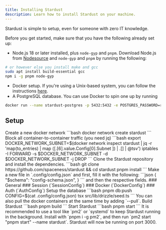 ```yaml
---
title: Installing Stardust
description: Learn how to install Stardust on your machine.
---
```


Stardust is simple to setup, even for someone with zero IT knowledge.

Before you get started, make sure that you have the following already set up:
* Node.js 18 or later installed, plus `node-gyp` and `pnpm`. Download Node.js from [Nodesource](https://github.com/nodesource/distributions) and `node-gyp` and `pnpm` by running the following:
```bash
# or however else you install make and gcc
sudo apt install build-essential gcc
npm i -g pnpm node-gyp
```
* Docker setup. If you're using a Unix-based system, you can follow the instructions [here](https://docs.docker.com/engine/install/ubuntu/).
* A PostgreSQL database. You can use Docker to spin one up by running
```bash
docker run --name stardust-postgres -p 5432:5432 -e POSTGRES_PASSWORD=replaceme -d postgres
```

## Setup
<Steps>
    <Step>
      Create a new docker network
      ```bash
      docker network create stardust
      ```
    </Step>
    <Step>
    Block all container-to-container traffic (you need jq)
    ```bash
    export DOCKER_NETWORK_SUBNET=$(docker network inspect stardust | jq -r 'map(to_entries) | map ([.[6].value.Config[0].Subnet ]) | .[] | @tsv')
    iptables -I FORWARD -s $DOCKER_NETWORK_SUBNET -d $DOCKER_NETWORK_SUBNET -j DROP
    ```
    </Step>
    <Step>
        Clone the Stardust repository and install the dependencies.
        ```bash
        git clone https://github.com/spaceness/stardust && cd stardust
        pnpm install
        ```
    </Step>
    <Step>
      Make a new file in `.config/config.json` and first, fill it with the following:
        ```json
        {
          "$schema": "config-schema.json",
        }
        ```
    and then the respective fields.
    ### General
   <AutoTypeTable path="./stardust-config.d.ts" name="Config" />
   ### Session (`SessionConfig`)
   <AutoTypeTable path="./stardust-config.d.ts" name="SessionConfig" />
  ### Docker (`DockerConfig`)
    <AutoTypeTable path="./stardust-config.d.ts" name="DockerConfig" />
   ### Auth (`AuthConfig`)
    <AutoTypeTable path="./stardust-config.d.ts" name="AuthConfig" />
    </Step>
    <Step>
    Setup the database
    ```bash
    pnpm db:push
    CONFIG=$(cat .config/config.json) tsx src/lib/drizzle/seed.ts
    ```
    You can also pull the docker containers at the same time by adding `--pull`.
    </Step>
    <Step>
    Build Stardust
    ```bash
    pnpm build
    ```
    </Step>
    <Step>
    Start Stardust
    ```bash
    pnpm start
    ```
    It is recommended to use a tool like `pm2` or `systemd` to keep Stardust running in the background.
    Install with `pnpm i -g pm2`, and then run `pm2 start "pnpm start" --name stardust`.
    Stardust will now be running on port 3000.
    </Step>
</Steps>
